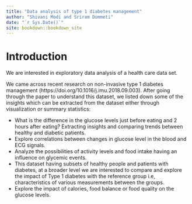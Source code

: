 ```yaml
--- 
title: "Data analysis of type 1 diabetes management"
author: "Shivani Modi and Sriram Dommeti"
date: "`r Sys.Date()`"
site: bookdown::bookdown_site
---
```


# Introduction

We are interested in exploratory data analysis of a health care data set.

We came across recent research on non-invasive type 1 diabetes management (https://doi.org/10.1016/j.imu.2018.09.003). After going through the paper to understand this dataset, we listed down some of the insights which can be extracted from the dataset either through visualization or summary statistics:

*	What is the difference in the glucose levels just before eating and 2 hours after eating? Extracting insights and comparing trends between healthy and diabetic patients.
*	Explore correlations between changes in glucose level in the blood and ECG signals.
*	Analyze the possibilities of activity levels and food intake having an influence on glycemic events.
*	This dataset having subsets of healthy people and patients with diabetes, at a broader level we are interested to compare and explore the impact of Type 1 diabetes with the reference group i.e, characteristics of various measurements between the groups.
*	Explore the impact of calories, food balance or food quality on the glucose levels.